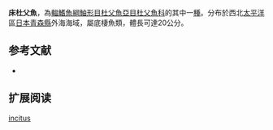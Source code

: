 {{Speciesbox
| name = 床杜父魚
| image = PlainSculpinJuv(296 mm TL) 1.jpg
| image_width = 250px
| status = NE
| status_system = IUCN3.1
| genus = Myoxocephalus
| species = incitus
| authority = [[Watanabe|Watanabe]], 1958
| synonyms = 
}}
'''床杜父魚'''，為[[輻鰭魚綱|輻鰭魚綱]][[鮋形目|鮋形目]][[杜父魚亞目|杜父魚亞目]][[杜父魚科|杜父魚科]]的其中一[[種|種]]。分布於西北[[太平洋|太平洋]]區[[日本|日本]][[青森縣|青森縣]]外海海域，屬底棲魚類，體長可達20公分。

==参考文献==
*{{FishBase_species|genus=Myoxocephalus|species=incitus|year=2011|month=12}}

== 扩展阅读 ==
{{refbegin}}
{{wikispecies-inline|Myoxocephalus incitus|床杜父魚}}
{{refend}}
{{Taxonbar|from=Q1829679}}

[[Category:床杜父魚屬|incitus]]


{{鮋形目小作品}}
